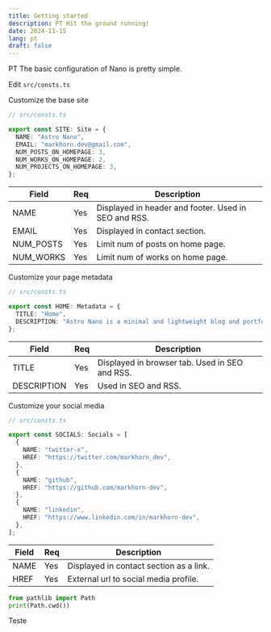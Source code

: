 ```yaml
---
title: Getting started
description: PT Hit the ground running!
date: 2024-11-15
lang: pt
draft: false
---
```


PT The basic configuration of Nano is pretty simple.

Edit `src/consts.ts`

Customize the base site

```ts
// src/consts.ts

export const SITE: Site = {
  NAME: "Astro Nano",
  EMAIL: "markhorn.dev@gmail.com",
  NUM_POSTS_ON_HOMEPAGE: 3,
  NUM_WORKS_ON_HOMEPAGE: 2,
  NUM_PROJECTS_ON_HOMEPAGE: 3,
};
```

| Field     | Req | Description                                          |
| --------- | --- | ---------------------------------------------------- |
| NAME      | Yes | Displayed in header and footer. Used in SEO and RSS. |
| EMAIL     | Yes | Displayed in contact section.                        |
| NUM_POSTS | Yes | Limit num of posts on home page.                     |
| NUM_WORKS | Yes | Limit num of works on home page.                     |

Customize your page metadata

```ts
// src/consts.ts

export const HOME: Metadata = {
  TITLE: "Home",
  DESCRIPTION: "Astro Nano is a minimal and lightweight blog and portfolio.",
};
```

| Field       | Req | Description                                    |
| ----------- | --- | ---------------------------------------------- |
| TITLE       | Yes | Displayed in browser tab. Used in SEO and RSS. |
| DESCRIPTION | Yes | Used in SEO and RSS.                           |

Customize your social media

```ts
// src/consts.ts

export const SOCIALS: Socials = [
  {
    NAME: "twitter-x",
    HREF: "https://twitter.com/markhorn_dev",
  },
  {
    NAME: "github",
    HREF: "https://github.com/markhorn-dev",
  },
  {
    NAME: "linkedin",
    HREF: "https://www.linkedin.com/in/markhorn-dev",
  },
];
```

| Field | Req | Description                             |
| ----- | --- | --------------------------------------- |
| NAME  | Yes | Displayed in contact section as a link. |
| HREF  | Yes | External url to social media profile.   |

```python title="test.py"
from pathlib import Path
print(Path.cwd())
```

Teste
